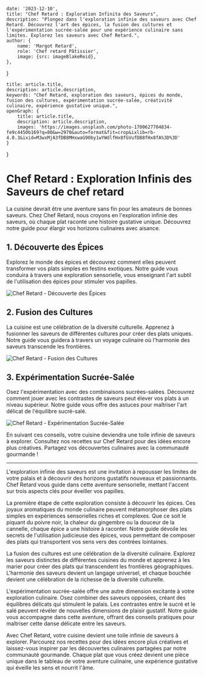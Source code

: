 
    date: '2023-12-10',
    title: "Chef Retard : Exploration Infinita des Saveurs",
    description: "Plongez dans l'exploration infinie des saveurs avec Chef Retard. Découvrez l'art des épices, la fusion des cultures et l'expérimentation sucrée-salée pour une expérience culinaire sans limites. Explorez les saveurs avec Chef Retard.",
    author: {
        name: 'Margot Retard',
        role: 'Chef retard Pâtissier',
        image: {src: imageBlakeReid},
    },
}

    title: article.title,
    description: article.description,
    keywords: "Chef Retard, exploration des saveurs, épices du monde, fusion des cultures, expérimentation sucrée-salée, créativité culinaire, expérience gustative unique.",
    openGraph: {
        title: article.title,
        description: article.description,
        images: 'https://images.unsplash.com/photo-1700627704834-fe9c4450b169?q=80&w=2970&auto=format&fit=crop&ixlib=rb-4.0.3&ixid=M3wxMjA3fDB8MHxwaG90by1wYWdlfHx8fGVufDB8fHx8fA%3D%3D'
    }
}

# Chef Retard : Exploration Infinis des Saveurs de chef retard

La cuisine devrait être une aventure sans fin pour les amateurs de bonnes saveurs. Chez Chef Retard, nous croyons en l'exploration infinie des saveurs, où chaque plat raconte une histoire gustative unique. Découvrez notre guide pour élargir vos horizons culinaires avec aisance.

## 1. Découverte des Épices

Explorez le monde des épices et découvrez comment elles peuvent transformer vos plats simples en festins exotiques. Notre guide vous conduira à travers une exploration sensorielle, vous enseignant l'art subtil de l'utilisation des épices pour stimuler vos papilles.

![Chef Retard - Découverte des Épices](./spice-exploration.jpeg)

## 2. Fusion des Cultures

La cuisine est une célébration de la diversité culturelle. Apprenez à fusionner les saveurs de différentes cultures pour créer des plats uniques. Notre guide vous guidera à travers un voyage culinaire où l'harmonie des saveurs transcende les frontières.

![Chef Retard - Fusion des Cultures](./cultural-fusion.jpeg)

## 3. Expérimentation Sucrée-Salée

Osez l'expérimentation avec des combinaisons sucrées-salées. Découvrez comment jouer avec les contrastes de saveurs peut élever vos plats à un niveau supérieur. Notre guide vous offre des astuces pour maîtriser l'art délicat de l'équilibre sucré-salé.

![Chef Retard - Expérimentation Sucrée-Salée](./sweet-savory-experiment.jpeg)

En suivant ces conseils, votre cuisine deviendra une toile infinie de saveurs à explorer. Consultez nos recettes sur Chef Retard pour des idées encore plus créatives. Partagez vos découvertes culinaires avec la communauté gourmande !

---

L'exploration infinie des saveurs est une invitation à repousser les limites de votre palais et à découvrir des horizons gustatifs nouveaux et passionnants. Chef Retard vous guide dans cette aventure sensorielle, mettant l'accent sur trois aspects clés pour éveiller vos papilles.

La première étape de cette exploration consiste à découvrir les épices. Ces joyaux aromatiques du monde culinaire peuvent métamorphoser des plats simples en expériences sensorielles riches et complexes. Que ce soit le piquant du poivre noir, la chaleur du gingembre ou la douceur de la cannelle, chaque épice a une histoire à raconter. Notre guide dévoile les secrets de l'utilisation judicieuse des épices, vous permettant de composer des plats qui transportent vos sens vers des contrées lointaines.

La fusion des cultures est une célébration de la diversité culinaire. Explorez les saveurs distinctes de différentes cuisines du monde et apprenez à les marier pour créer des plats qui transcendent les frontières géographiques. L'harmonie des saveurs devient un langage universel, et chaque bouchée devient une célébration de la richesse de la diversité culturelle.

L'expérimentation sucrée-salée offre une autre dimension excitante à votre exploration culinaire. Osez combiner des saveurs opposées, créant des équilibres délicats qui stimulent le palais. Les contrastes entre le sucré et le salé peuvent révéler de nouvelles dimensions de plaisir gustatif. Notre guide vous accompagne dans cette aventure, offrant des conseils pratiques pour maîtriser cette danse délicate entre les saveurs.

Avec Chef Retard, votre cuisine devient une toile infinie de saveurs à explorer. Parcourez nos recettes pour des idées encore plus créatives et laissez-vous inspirer par les découvertes culinaires partagées par notre communauté gourmande. Chaque plat que vous créez devient une pièce unique dans le tableau de votre aventure culinaire, une expérience gustative qui éveille les sens et nourrit l'âme.
